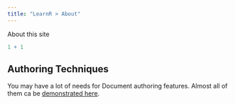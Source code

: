 ```yaml
---
title: "LearnR > About"
---
```


About this site

```r
1 + 1
```

## Authoring Techniques

You may have a lot of needs for Document authoring features. Almost all of them ca be [demonstrated here](authoring.qmd).

